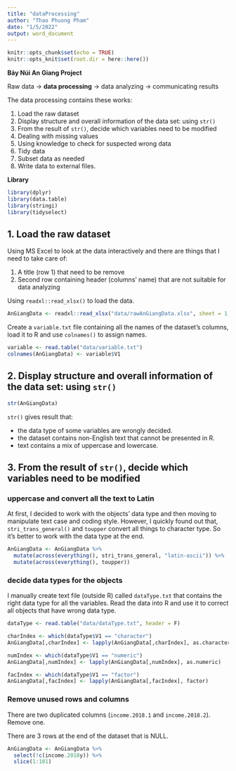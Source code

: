 ```yaml
---
title: "dataProcessing"
author: "Thao Phuong Pham"
date: "1/5/2022"
output: word_document
---
```


```r
knitr::opts_chunk$set(echo = TRUE)
knitr::opts_knit$set(root.dir = here::here())
```

**Bảy Núi An Giang Project**

Raw data -> **data processing** -> data analyzing -> communicating results


The data processing contains these works:  

1. Load the raw dataset  
2. Display structure and overall information of the data set: using `str()`  
3. From the result of `str()`, decide which variables need to be modified  
4. Dealing with missing values  
5. Using knowledge to check for suspected wrong data  
6. Tidy data  
7. Subset data as needed  
8. Write data to external files. 

**Library**

```r
library(dplyr)
library(data.table)
library(stringi)
library(tidyselect)

```


## 1. Load the raw dataset

Using MS Excel to look at the data interactively and there are things that I need to take care of:  

1. A title (row 1) that need to be remove  
2. Second row containing header (columns' name) that are not suitable for data analyzing

Using `readxl::read_xlsx()` to load the data.

```r
AnGiangData <- readxl::read_xlsx("data/rawAnGiangData.xlsx", sheet = 1, skip = 2, col_names = FALSE)

```

Create a `variable.txt` file containing all the names of the dataset's columns, load it to R and use `colnames()` to assign names.
```r
variable <- read.table("data/variable.txt")
colnames(AnGiangData) <- variable$V1
```

## 2. Display structure and overall information of the data set: using `str()`
```r
str(AnGiangData)

```

`str()` gives result that:

- the data type of some variables are wrongly decided.  
- the dataset contains non-English text that cannot be presented in R.  
- text contains a mix of uppercase and lowercase.  

## 3. From the result of `str()`, decide which variables need to be modified 

### uppercase and convert all the text to Latin

At first, I decided to work with the objects' data type and then moving to manipulate text case and coding style.
However, I quickly found out that, `stri_trans_general()` and `toupper` convert all things to character type.
So it's better to work with the data type at the end.
```r
AnGiangData <- AnGiangData %>% 
  mutate(across(everything(), stri_trans_general, "latin-ascii")) %>% 
  mutate(across(everything(), toupper))

```

### decide data types for the objects

I manually create text file (outside R) called `dataType.txt` that contains the right data type for all the variables.
Read the data into R and use it to correct all objects that have wrong data type.

```r
dataType <- read.table("data/dataType.txt", header = F)

charIndex <- which(dataType$V1 == "character")
AnGiangData[,charIndex] <- lapply(AnGiangData[,charIndex], as.character)

numIndex <- which(dataType$V1 == "numeric")
AnGiangData[,numIndex] <- lapply(AnGiangData[,numIndex], as.numeric)

facIndex <- which(dataType$V1 == "factor")
AnGiangData[,facIndex] <- lapply(AnGiangData[,facIndex], factor)

```

### Remove unused rows and columns

There are two duplicated columns (`income.2018.1` and `income.2018.2`). Remove one.

There are 3 rows at the end of the dataset that is NULL.

```r
AnGiangData <- AnGiangData %>% 
  select(!c(income.2018y)) %>% 
  slice(1:181)

```





